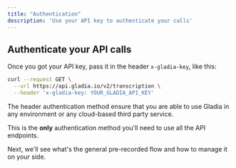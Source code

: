 ```yaml
---
title: "Authentication"
description: 'Use your API key to authenticate your calls'
---
```



<SetupAccount />

## Authenticate your API calls

Once you got your API key, pass it in the header `x-gladia-key`, like this:

```bash
curl --request GET \
  --url https://api.gladia.io/v2/transcription \
  --header 'x-gladia-key: YOUR_GLADIA_API_KEY'
```

The header authentication method ensure that you are able to use Gladia in any environment or any cloud-based third party
 service.

This is the **only** authentication method you'll need to use all the API endpoints.


Next, we'll see what's the general pre-recorded flow and how to manage it on your side.
